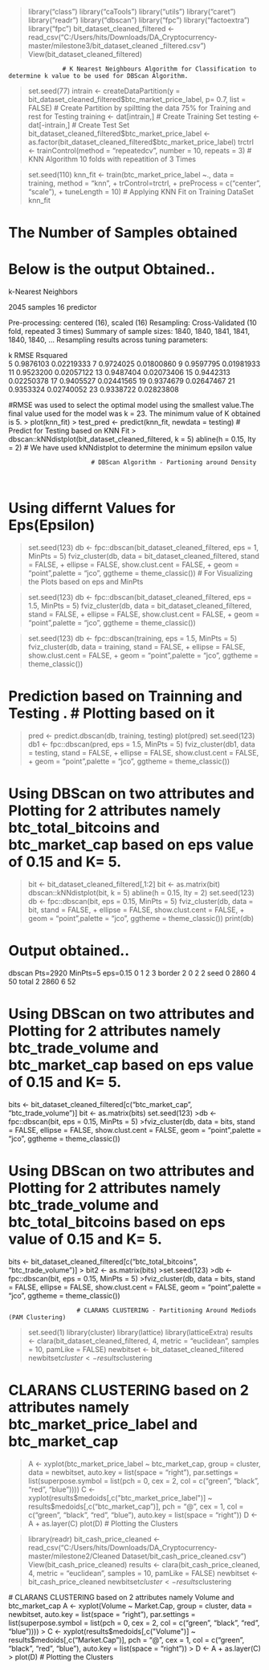> library("class")
> library("caTools")
> library("utils")
> library("caret")
> library("readr")
> library("dbscan")
> library("fpc")
> library("factoextra")
> library("fpc")
> bit_dataset_cleaned_filtered <- read_csv("C:/Users/hits/Downloads/DA_Cryptocurrency-master/milestone3/bit_dataset_cleaned _filtered.csv")
> View(bit_dataset_cleaned_filtered)

                   # K Nearest Neighbours Algorithm for Classification to determine k value to be used for DBScan Algorithm.
>set.seed(77)
> intrain <- createDataPartition(y = bit_dataset_cleaned_filtered$btc_market_price_label, p= 0.7, list = FALSE) # Create Partition by spiltting the data 75% for Training and rest for Testing
> training <- dat[intrain,] # Create Training Set
> testing <- dat[-intrain,] # Create Test Set
> bit_dataset_cleaned_filtered$btc_market_price_label <- as.factor(bit_dataset_cleaned_filtered$btc_market_price_label)
> trctrl <- trainControl(method = "repeatedcv", number = 10, repeats = 3) # KNN Algorithm 10 folds with repeatition of 3 Times


> set.seed(110)
> knn_fit <- train(btc_market_price_label ~., data = training, method = "knn",
+                  trControl=trctrl,
+                  preProcess = c("center", "scale"),
+                  tuneLength = 10) # Applying KNN Fit on  Training DataSet
> knn_fit

# The Number of Samples obtained

# Below is the output Obtained..
k-Nearest Neighbors 

2045 samples
  16 predictor

Pre-processing: centered (16), scaled (16) 
Resampling: Cross-Validated (10 fold, repeated 3 times) 
Summary of sample sizes: 1840, 1840, 1841, 1841, 1840, 1840, ... 
Resampling results across tuning parameters:

  k   RMSE       Rsquared  
   5  0.9876103  0.02219333
   7  0.9724025  0.01800860
   9  0.9597795  0.01981933
  11  0.9523200  0.02057122
  13  0.9487404  0.02073406
  15  0.9442313  0.02250378
  17  0.9405527  0.02441565
  19  0.9374679  0.02647467
  21  0.9353324  0.02740052
  23  0.9338722  0.02823808

#RMSE was used to select the optimal model using  the smallest value.The final value used for the model was k = 23. The minimum value of K obtained is 5.
> plot(knn_fit)
> test_pred <- predict(knn_fit, newdata = testing) # Predict for Testing based on KNN Fit
> dbscan::kNNdistplot(bit_dataset_cleaned_filtered, k =  5) abline(h = 0.15, lty = 2) # We have used kNNdistplot to determine the minimum epsilon value
       
	                       # DBScan Algorithm - Partioning around Density
						   
						   
# Using differnt Values for Eps(Epsilon)
> set.seed(123)
> db <- fpc::dbscan(bit_dataset_cleaned_filtered, eps = 1, MinPts = 5)
> fviz_cluster(db, data = bit_dataset_cleaned_filtered, stand = FALSE,
+              ellipse = FALSE, show.clust.cent = FALSE,
+              geom = "point",palette = "jco", ggtheme = theme_classic()) # For Visualizing the Plots based on eps and MinPts

> set.seed(123)
> db <- fpc::dbscan(bit_dataset_cleaned_filtered, eps = 1.5, MinPts = 5)
> fviz_cluster(db, data = bit_dataset_cleaned_filtered, stand = FALSE,
+              ellipse = FALSE, show.clust.cent = FALSE,
+              geom = "point",palette = "jco", ggtheme = theme_classic())


> set.seed(123)
> db <- fpc::dbscan(training, eps = 1.5, MinPts = 5)
> fviz_cluster(db, data = training, stand = FALSE,
+              ellipse = FALSE, show.clust.cent = FALSE,
+              geom = "point",palette = "jco", ggtheme = theme_classic())

# Prediction based on Trainning and Testing . # Plotting based on it


> pred <- predict.dbscan(db, training, testing)
> plot(pred)
> set.seed(123)
> db1 <- fpc::dbscan(pred, eps = 1.5, MinPts = 5)
> fviz_cluster(db1, data = testing, stand = FALSE,
+              ellipse = FALSE, show.clust.cent = FALSE,
+              geom = "point",palette = "jco", ggtheme = theme_classic())

# Using DBScan on two attributes and Plotting for 2 attributes namely btc_total_bitcoins and btc_market_cap based on eps value of 0.15 and K= 5.

>bit <- bit_dataset_cleaned_filtered[,1:2]
>bit <- as.matrix(bit)
>dbscan::kNNdistplot(bit, k =  5)
 abline(h = 0.15, lty = 2)
> set.seed(123)
> db <- fpc::dbscan(bit, eps = 0.15, MinPts = 5)
> fviz_cluster(db, data = bit, stand = FALSE,
+                  ellipse = FALSE, show.clust.cent = FALSE,
+                  geom = "point",palette = "jco", ggtheme = theme_classic())
> print(db)

# Output obtained..
dbscan Pts=2920 MinPts=5 eps=0.15
       0    1 2  3
border 2    0 2  2
seed   0 2860 4 50
total  2 2860 6 52

# Using DBScan on two attributes and Plotting for 2 attributes namely btc_trade_volume and btc_market_cap based on eps value of 0.15 and K= 5.

bits <- bit_dataset_cleaned_filtered[c("btc_market_cap", "btc_trade_volume")]
bit <- as.matrix(bits)
set.seed(123)
>db <- fpc::dbscan(bit, eps = 0.15, MinPts = 5)
>fviz_cluster(db, data = bits, stand = FALSE,
                              ellipse = FALSE, show.clust.cent = FALSE,
                               geom = "point",palette = "jco", ggtheme = theme_classic())
							   
			
# Using DBScan on two attributes and Plotting for 2 attributes namely btc_trade_volume and btc_total_bitcoins based on eps value of 0.15 and K= 5.
bits <- bit_dataset_cleaned_filtered[c("btc_total_bitcoins", "btc_trade_volume")]
> bit2 <- as.matrix(bits)
>set.seed(123)
>db <- fpc::dbscan(bit, eps = 0.15, MinPts = 5)
>fviz_cluster(db, data = bits, stand = FALSE,
                              ellipse = FALSE, show.clust.cent = FALSE,
                               geom = "point",palette = "jco", ggtheme = theme_classic())
			


                       # CLARANS CLUSTERING - Partitioning Around Mediods (PAM Clustering)


> set.seed(1)
> library(cluster)
> library(lattice)
> library(latticeExtra)
> results <- clara(bit_dataset_cleaned_filtered, 4, metric = "euclidean", samples = 10, pamLike = FALSE)
> newbitset <- bit_dataset_cleaned_filtered
> newbitset$cluster <- results$clustering

# CLARANS CLUSTERING  based on 2 attributes namely btc_market_price_label and btc_market_cap

> A <- xyplot(btc_market_price_label ~ btc_market_cap, group = cluster, data = newbitset, auto.key = 
list(space = "right"), par.settings = list(superpose.symbol = list(pch = 0, cex = 2, col = c("green", "black", "red", "blue"))))
> C <- xyplot(results$medoids[,c("btc_market_price_label")] ~ results$medoids[,c("btc_market_cap")], pch = "@", cex = 1, col = c("green", "black", "red", "blue"), auto.key = list(space = "right"))
> D <- A + as.layer(C)
> plot(D) # Plotting the Clusters



> library(readr)
> bit_cash_price_cleaned <- read_csv("C:/Users/hits/Downloads/DA_Cryptocurrency-master/milestone2/Cleaned Dataset/bit_cash_price_cleaned.csv")
> View(bit_cash_price_cleaned)
> results <- clara(bit_cash_price_cleaned, 4, metric = "euclidean", samples = 10, pamLike = FALSE)
> newbitset <- bit_cash_price_cleaned
> newbitset$cluster <- results$clustering



 # CLARANS CLUSTERING  based on 2 attributes namely Volume and btc_market_cap
A <- xyplot(Volume ~ Market.Cap, group = cluster, data = newbitset, auto.key = list(space = "right"), par.settings = list(superpose.symbol = list(pch = 0, cex = 2, col = c("green", "black", "red", "blue"))))
> C <- xyplot(results$medoids[,c("Volume")] ~ results$medoids[,c("Market.Cap")], pch = "@", cex = 1, col = c("green", "black", "red", "blue"), auto.key = list(space = "right"))
> D <- A + as.layer(C)
> plot(D) # Plotting the Clusters
	                 
					 
					 

                       


